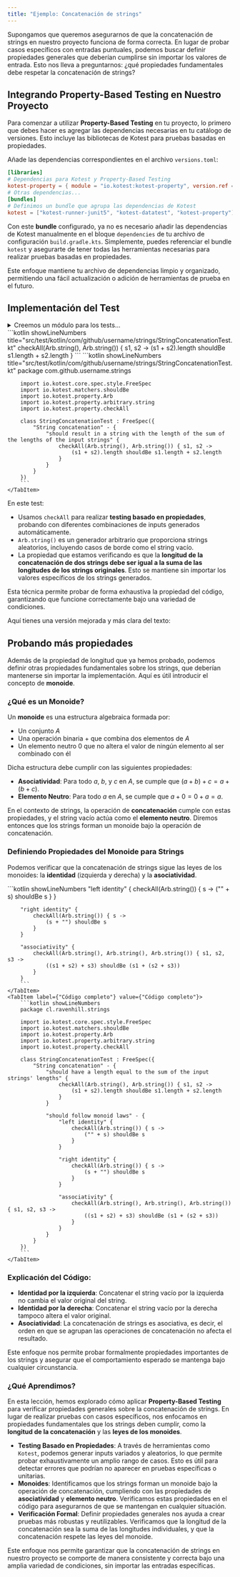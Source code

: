 ```yaml
---
title: "Ejemplo: Concatenación de strings"
---
```


<ReadingTime/>

Supongamos que queremos asegurarnos de que la concatenación de strings en nuestro proyecto funciona de forma correcta. En lugar de probar casos específicos con entradas puntuales, podemos buscar definir propiedades generales que deberían cumplirse sin importar los valores de entrada. Esto nos lleva a preguntarnos: ¿qué propiedades fundamentales debe respetar la concatenación de strings?

## Integrando Property-Based Testing en Nuestro Proyecto

Para comenzar a utilizar **Property-Based Testing** en tu proyecto, lo primero que debes hacer es agregar las dependencias necesarias en tu catálogo de versiones. Esto incluye las bibliotecas de Kotest para pruebas basadas en propiedades.

Añade las dependencias correspondientes en el archivo `versions.toml`:

```toml
[libraries]
# Dependencias para Kotest y Property-Based Testing
kotest-property = { module = "io.kotest:kotest-property", version.ref = "kotest" }
# Otras dependencias...
[bundles]
# Definimos un bundle que agrupa las dependencias de Kotest
kotest = ["kotest-runner-junit5", "kotest-datatest", "kotest-property"]
```

Con este **bundle** configurado, ya no es necesario añadir las dependencias de Kotest manualmente en el bloque `dependencies` de tu archivo de configuración `build.gradle.kts`. Simplemente, puedes referenciar el bundle `kotest` y asegurarte de tener todas las herramientas necesarias para realizar pruebas basadas en propiedades.

Este enfoque mantiene tu archivo de dependencias limpio y organizado, permitiendo una fácil actualización o adición de herramientas de prueba en el futuro.

## Implementación del Test

<details>
    <summary>Creemos un módulo para los tests...</summary>

    <Tabs groupId={"os"}>
        <TabItem value="Windows" label="Windows">
            ```powershell
            New-Item -Path "str-len\src\test\kotlin\com\github\username\strings\StringConcatenationTest.kt" `
                -ItemType File `
                -Force  # Crea directorios intermedios si no existen
            Set-Content -Path "str-len\build.gradle.kts" -Value "// Intentionally left blank"
            ```
        </TabItem>
        <TabItem value={"Windows (corto)"} label={"Windows (corto)"}>
            ```powershell
            ni "str-len\src\test\kotlin\com\github\username\strings\StringConcatenationTest.kt" `
                -ItemType File `
                -Force
            "// Intentionally left blank" > "str-len\build.gradle.kts"
            ```
        </TabItem>
        <TabItem value="Unix" label="Unix">
            ```bash
            mkdir -p str-len/src/test/kotlin/com/github/username/strings
            touch str-len/src/test/kotlin/com/github/username/strings/StringConcatenationTest.kt
            echo "// Intentionally left blank" > str-len/build.gradle.kts
            ```
        </TabItem>
    </Tabs>

    Recuerda agregar el módulo de pruebas a tu archivo `settings.gradle.kts` para que Gradle pueda detectarlo.
</details>

<Tabs>
    <TabItem label={"Código esencial"} value={"Código esencial"}>
        ```kotlin showLineNumbers title="src/test/kotlin/com/github/username/strings/StringConcatenationTest.kt"
        checkAll(Arb.string(), Arb.string()) { s1, s2 ->
            (s1 + s2).length shouldBe s1.length + s2.length
        }
        ```
    </TabItem>
    <TabItem label={"Código completo"} value={"Código completo"}>
        ```kotlin showLineNumbers title="src/test/kotlin/com/github/username/strings/StringConcatenationTest.kt"
        package com.github.username.strings

        import io.kotest.core.spec.style.FreeSpec
        import io.kotest.matchers.shouldBe
        import io.kotest.property.Arb
        import io.kotest.property.arbitrary.string
        import io.kotest.property.checkAll

        class StringConcatenationTest : FreeSpec({
            "String concatenation" - {
                "should result in a string with the length of the sum of the lengths of the input strings" {
                    checkAll(Arb.string(), Arb.string()) { s1, s2 ->
                        (s1 + s2).length shouldBe s1.length + s2.length
                    }
                }
            }
        })
        ```
    </TabItem>
</Tabs>

En este test:

- Usamos `checkAll` para realizar **testing basado en propiedades**, probando con diferentes combinaciones de inputs generados automáticamente.
- `Arb.string()` es un generador arbitrario que proporciona strings aleatorios, incluyendo casos de borde como el string vacío.
- La propiedad que estamos verificando es que la **longitud de la concatenación de dos strings debe ser igual a la suma de las longitudes de los strings originales**. Esto se mantiene sin importar los valores específicos de los strings generados.

Esta técnica permite probar de forma exhaustiva la propiedad del código, garantizando que funcione correctamente bajo una variedad de condiciones.

Aquí tienes una versión mejorada y más clara del texto:

## Probando más propiedades

Además de la propiedad de longitud que ya hemos probado, podemos definir otras propiedades fundamentales sobre los strings, que deberían mantenerse sin importar la implementación. Aquí es útil introducir el concepto de **monoide**.

### ¿Qué es un Monoide?

Un **monoide** es una estructura algebraica formada por:

- Un conjunto $A$
- Una operación binaria $+$ que combina dos elementos de $A$
- Un elemento neutro $0$ que no altera el valor de ningún elemento al ser combinado con él

Dicha estructura debe cumplir con las siguientes propiedades:

- **Asociatividad**: Para todo $a$, $b$, y $c$ en $A$, se cumple que $(a + b) + c = a + (b + c)$.
- **Elemento Neutro**: Para todo $a$ en $A$, se cumple que $a + 0 = 0 + a = a$.

En el contexto de strings, la operación de **concatenación** cumple con estas propiedades, y el string vacío actúa como el **elemento neutro**. Diremos entonces que los strings forman un monoide bajo la operación de concatenación.

### Definiendo Propiedades del Monoide para Strings

Podemos verificar que la concatenación de strings sigue las leyes de los monoides: la **identidad** (izquierda y derecha) y la **asociatividad**.

<Tabs>
    <TabItem label={"Código esencial"} value={"Código esencial"}>
        ```kotlin showLineNumbers
        "left identity" {
            checkAll(Arb.string()) { s ->
                ("" + s) shouldBe s
            }
        }

        "right identity" {
            checkAll(Arb.string()) { s ->
                (s + "") shouldBe s
            }
        }

        "associativity" {
            checkAll(Arb.string(), Arb.string(), Arb.string()) { s1, s2, s3 ->
                ((s1 + s2) + s3) shouldBe (s1 + (s2 + s3))
            }
        }
        ```
    </TabItem>
    <TabItem label={"Código completo"} value={"Código completo"}>
        ```kotlin showLineNumbers
        package cl.ravenhill.strings

        import io.kotest.core.spec.style.FreeSpec
        import io.kotest.matchers.shouldBe
        import io.kotest.property.Arb
        import io.kotest.property.arbitrary.string
        import io.kotest.property.checkAll

        class StringConcatenationTest : FreeSpec({
            "String concatenation" - {
                "should have a length equal to the sum of the input strings' lengths" {
                    checkAll(Arb.string(), Arb.string()) { s1, s2 ->
                        (s1 + s2).length shouldBe s1.length + s2.length
                    }
                }

                "should follow monoid laws" - {
                    "left identity" {
                        checkAll(Arb.string()) { s ->
                            ("" + s) shouldBe s
                        }
                    }

                    "right identity" {
                        checkAll(Arb.string()) { s ->
                            (s + "") shouldBe s
                        }
                    }

                    "associativity" {
                        checkAll(Arb.string(), Arb.string(), Arb.string()) { s1, s2, s3 ->
                            ((s1 + s2) + s3) shouldBe (s1 + (s2 + s3))
                        }
                    }
                }
            }
        })
        ```
    </TabItem>
</Tabs>

### Explicación del Código:

- **Identidad por la izquierda**: Concatenar el string vacío por la izquierda no cambia el valor original del string.
- **Identidad por la derecha**: Concatenar el string vacío por la derecha tampoco altera el valor original.
- **Asociatividad**: La concatenación de strings es asociativa, es decir, el orden en que se agrupan las operaciones de concatenación no afecta el resultado.

Este enfoque nos permite probar formalmente propiedades importantes de los strings y asegurar que el comportamiento esperado se mantenga bajo cualquier circunstancia.

### ¿Qué Aprendimos?

En esta lección, hemos explorado cómo aplicar **Property-Based Testing** para verificar propiedades generales sobre la concatenación de strings. En lugar de realizar pruebas con casos específicos, nos enfocamos en propiedades fundamentales que los strings deben cumplir, como la **longitud de la concatenación** y las **leyes de los monoides**.

- **Testing Basado en Propiedades**: A través de herramientas como `Kotest`, podemos generar inputs variados y aleatorios, lo que permite probar exhaustivamente un amplio rango de casos. Esto es útil para detectar errores que podrían no aparecer en pruebas específicas o unitarias.
- **Monoides**: Identificamos que los strings forman un monoide bajo la operación de concatenación, cumpliendo con las propiedades de **asociatividad** y **elemento neutro**. Verificamos estas propiedades en el código para asegurarnos de que se mantengan en cualquier situación.
- **Verificación Formal**: Definir propiedades generales nos ayuda a crear pruebas más robustas y reutilizables. Verificamos que la longitud de la concatenación sea la suma de las longitudes individuales, y que la concatenación respete las leyes del monoide.

Este enfoque nos permite garantizar que la concatenación de strings en nuestro proyecto se comporte de manera consistente y correcta bajo una amplia variedad de condiciones, sin importar las entradas específicas.
